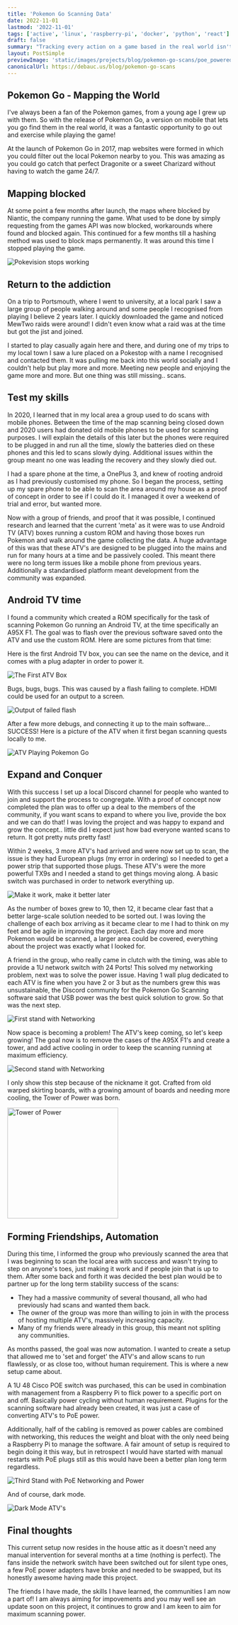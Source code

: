 ```yaml
---
title: 'Pokemon Go Scanning Data'
date: 2022-11-01
lastmod: '2022-11-01'
tags: ['active', 'linux', 'raspberry-pi', 'docker', 'python', 'react']
draft: false
summary: "Tracking every action on a game based in the real world isn't easy, but here's how I and some friends accomplished just that."
layout: PostSimple
previewImage: 'static/images/projects/blog/pokemon-go-scans/poe_powered_atvs.jpg'
canonicalUrl: https://debauc.us/blog/pokemon-go-scans
---
```


## Pokemon Go - Mapping the World

I've always been a fan of the Pokemon games, from a young age I grew up with them. So with the release of Pokemon Go, a version on mobile that lets you go find them in the real world, it was a fantastic opportunity to go out and exercise while playing the game!

At the launch of Pokemon Go in 2017, map websites were formed in which you could filter out the local Pokemon nearby to you. This was amazing as you could go catch that perfect Dragonite or a sweet Charizard without having to watch the game 24/7.

## Mapping blocked

At some point a few months after launch, the maps where blocked by Niantic, the company running the game. What used to be done by simply requesting from the games API was now blocked, workarounds where found and blocked again. This continued for a few months till a hashing method was used to block maps permanently. It was around this time I stopped playing the game.

![Pokevision stops working](static/images/projects/blog/pokemon-go-scans/pokevision.png)

## Return to the addiction

On a trip to Portsmouth, where I went to university, at a local park I saw a large group of people walking around and some people I recognised from playing I believe 2 years later. I quickly downloaded the game and noticed MewTwo raids were around! I didn't even know what a raid was at the time but got the jist and joined.

I started to play casually again here and there, and during one of my trips to my local town I saw a lure placed on a Pokestop with a name I recognised and contacted them. It was pulling me back into this world socially and I couldn't help but play more and more. Meeting new people and enjoying the game more and more. But one thing was still missing.. scans.

## Test my skills

In 2020, I learned that in my local area a group used to do scans with mobile phones. Between the time of the map scanning being closed down and 2020 users had donated old mobile phones to be used for scanning purposes. I will explain the details of this later but the phones were required to be plugged in and run all the time, slowly the batteries died on these phones and this led to scans slowly dying. Additional issues within the group meant no one was leading the recovery and they slowly died out.

I had a spare phone at the time, a OnePlus 3, and knew of rooting android as I had previously customised my phone. So I began the process, setting up my spare phone to be able to scan the area around my house as a proof of concept in order to see if I could do it. I managed it over a weekend of trial and error, but wanted more.

Now with a group of friends, and proof that it was possible, I continued research and learned that the current 'meta' as it were was to use Android TV (ATV) boxes running a custom ROM and having those boxes run Pokemon and walk around the game collecting the data. A huge advantage of this was that these ATV's are designed to be plugged into the mains and run for many hours at a time and be passively cooled. This meant there were no long term issues like a mobile phone from previous years. Additionally a standardised platform meant development from the community was expanded.

## Android TV time

I found a community which created a ROM specifically for the task of scanning Pokemon Go running an Android TV, at the time specifically an A95X F1. The goal was to flash over the previous software saved onto the ATV and use the custom ROM. Here are some pictures from that time:

Here is the first Android TV box, you can see the name on the device, and it comes with a plug adapter in order to power it.

![The First ATV Box](static/images/projects/blog/pokemon-go-scans/first_box.jpg)

Bugs, bugs, bugs. This was caused by a flash failing to complete. HDMI could be used for an output to a screen.

![Output of failed flash](static/images/projects/blog/pokemon-go-scans/bugs.jpg)

After a few more debugs, and connecting it up to the main software... SUCCESS! Here is a picture of the ATV when it first began scanning quests locally to me.

![ATV Playing Pokemon Go](static/images/projects/blog/pokemon-go-scans/success.jpg)

## Expand and Conquer

With this success I set up a local Discord channel for people who wanted to join and support the process to congregate. With a proof of concept now completed the plan was to offer up a deal to the members of the community, if you want scans to expand to where you live, provide the box and we can do that! I was loving the project and was happy to expand and grow the concept.. little did I expect just how bad everyone wanted scans to return. It got pretty nuts pretty fast!

Within 2 weeks, 3 more ATV's had arrived and were now set up to scan, the issue is they had European plugs (my error in ordering) so I needed to get a power strip that supported those plugs. These ATV's were the more powerful TX9s and I needed a stand to get things moving along. A basic switch was purchased in order to network everything up.

![Make it work, make it better later](static/images/projects/blog/pokemon-go-scans/first_stand.jpg)

As the number of boxes grew to 10, then 12, it became clear fast that a better large-scale solution needed to be sorted out. I was loving the challenge of each box arriving as it became clear to me I had to think on my feet and be agile in improving the project. Each day more and more Pokemon would be scanned, a larger area could be covered, everything about the project was exactly what I looked for.

A friend in the group, who really came in clutch with the timing, was able to provide a 1U network switch with 24 Ports! This solved my networking problem, next was to solve the power issue. Having 1 wall plug dedicated to each ATV is fine when you have 2 or 3 but as the numbers grew this was unsustainable, the Discord community for the Pokemon Go Scanning software said that USB power was the best quick solution to grow. So that was the next step.

![First stand with Networking](static/images/projects/blog/pokemon-go-scans/first_stand_with_network.jpg)

Now space is becoming a problem! The ATV's keep coming, so let's keep growing! The goal now is to remove the cases of the A95X F1's and create a tower, and add active cooling in order to keep the scanning running at maximum efficiency.

![Second stand with Networking](static/images/projects/blog/pokemon-go-scans/second_stand.jpg)

I only show this step because of the nickname it got. Crafted from old warped skirting boards, with a growing amount of boards and needing more cooling, the Tower of Power was born.

<img
  src="static/images/projects/blog/pokemon-go-scans/tower_of_power.jpg"
  alt="Tower of Power"
  width="250px"
/>

## Forming Friendships, Automation

During this time, I informed the group who previously scanned the area that I was beginning to scan the local area with success and wasn't trying to step on anyone's toes, just making it work and if people join that is up to them. After some back and forth it was decided the best plan would be to partner up for the long term stability success of the scans:

- They had a massive community of several thousand, all who had previously had scans and wanted them back.
- The owner of the group was more than willing to join in with the process of hosting multiple ATV's, massively increasing capacity.
- Many of my friends were already in this group, this meant not spliting any communities.

As months passed, the goal was now automation. I wanted to create a setup that allowed me to 'set and forget' the ATV's and allow scans to run flawlessly, or as close too, without human requirement. This is where a new setup came about.

A 1U 48 Cisco POE switch was purchased, this can be used in combination with management from a Raspberry Pi to flick power to a specific port on and off. Basically power cycling without human requirement. Plugins for the scanning software had already been created, it was just a case of converting ATV's to PoE power.

Additionally, half of the cabling is removed as power cables are combined with networking, this reduces the weight and bloat with the only need being a Raspberry Pi to manage the software. A fair amount of setup is required to begin doing it this way, but in retrospect I would have started with manual restarts with PoE plugs still as this would have been a better plan long term regardless.

![Third Stand with PoE Networking and Power](static/images/projects/blog/pokemon-go-scans/poe_powered_atvs.jpg)

And of course, dark mode.

![Dark Mode ATV's](static/images/projects/blog/pokemon-go-scans/poe_powered_atvs_dark_mode.jpg)

## Final thoughts

This current setup now resides in the house attic as it doesn't need any manual intervention for several months at a time (nothing is perfect). The fans inside the network switch have been switched out for silent type ones, a few PoE power adapters have broke and needed to be swapped, but its honestly awesome having made this project.

The friends I have made, the skills I have learned, the communities I am now a part of! I am always aiming for impovements and you may well see an update soon on this project, it continues to grow and I am keen to aim for maximum scanning power.
